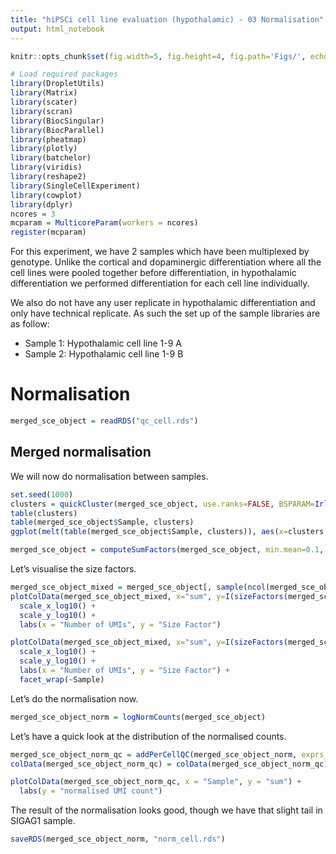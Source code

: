 ```yaml
---
title: "hiPSCi cell line evaluation (hypothalamic) - 03 Normalisation"
output: html_notebook
---
```


```r
knitr::opts_chunk$set(fig.width=5, fig.height=4, fig.path='Figs/', echo=FALSE, warning=FALSE, message=FALSE)
```

```r
# Load required packages
library(DropletUtils)
library(Matrix)
library(scater) 
library(scran)
library(BiocSingular)
library(BiocParallel)
library(pheatmap)
library(plotly)
library(batchelor)
library(viridis)
library(reshape2)
library(SingleCellExperiment)
library(cowplot)
library(dplyr)
ncores = 3
mcparam = MulticoreParam(workers = ncores)
register(mcparam)
```

For this experiment, we have 2 samples which have been multiplexed by genotype. Unlike the cortical and dopaminergic differentiation where all the cell lines were pooled together before differentiation, in hypothalamic differentiation we performed differentiation for each cell line individually.

We also do not have any user replicate in hypothalamic differentiation and only have technical replicate. As such the set up of the sample libraries are as follow:

- Sample 1: Hypothalamic cell line 1-9 A
- Sample 2: Hypothalamic cell line 1-9 B

# Normalisation

```r
merged_sce_object = readRDS("qc_cell.rds")
```

## Merged normalisation

We will now do normalisation between samples.

```r
set.seed(1000)
clusters = quickCluster(merged_sce_object, use.ranks=FALSE, BSPARAM=IrlbaParam(), BPPARAM=mcparam)
table(clusters)
table(merged_sce_object$Sample, clusters)
ggplot(melt(table(merged_sce_object$Sample, clusters)), aes(x=clusters, y=value, fill=Var1)) + geom_bar(stat="identity") + theme_cowplot()
```

```r
merged_sce_object = computeSumFactors(merged_sce_object, min.mean=0.1, cluster=clusters, BPPARAM=mcparam)
```

Let's visualise the size factors.

```r
merged_sce_object_mixed = merged_sce_object[, sample(ncol(merged_sce_object))]
plotColData(merged_sce_object_mixed, x="sum", y=I(sizeFactors(merged_sce_object_mixed)), colour_by = "Sample") +
  scale_x_log10() +
  scale_y_log10() +
  labs(x = "Number of UMIs", y = "Size Factor") 
```

```r
plotColData(merged_sce_object_mixed, x="sum", y=I(sizeFactors(merged_sce_object_mixed)), colour_by = "Sample", other_fields = "Sample") +
  scale_x_log10() +
  scale_y_log10() +
  labs(x = "Number of UMIs", y = "Size Factor") +
  facet_wrap(~Sample)
```

Let's do the normalisation now.

```r
merged_sce_object_norm = logNormCounts(merged_sce_object)
```

Let's have a quick look at the distribution of the normalised counts.

```r
merged_sce_object_norm_qc = addPerCellQC(merged_sce_object_norm, exprs_values = "logcounts")
colData(merged_sce_object_norm_qc) = colData(merged_sce_object_norm_qc)[, c(1:3, (length(colData(merged_sce_object_norm))+1):length(colData(merged_sce_object_norm_qc)))]
```

```r
plotColData(merged_sce_object_norm_qc, x = "Sample", y = "sum") +
  labs(y = "normalised UMI count")
```
The result of the normalisation looks good, though we have that slight tail in SIGAG1 sample.

```r
saveRDS(merged_sce_object_norm, "norm_cell.rds")
```
